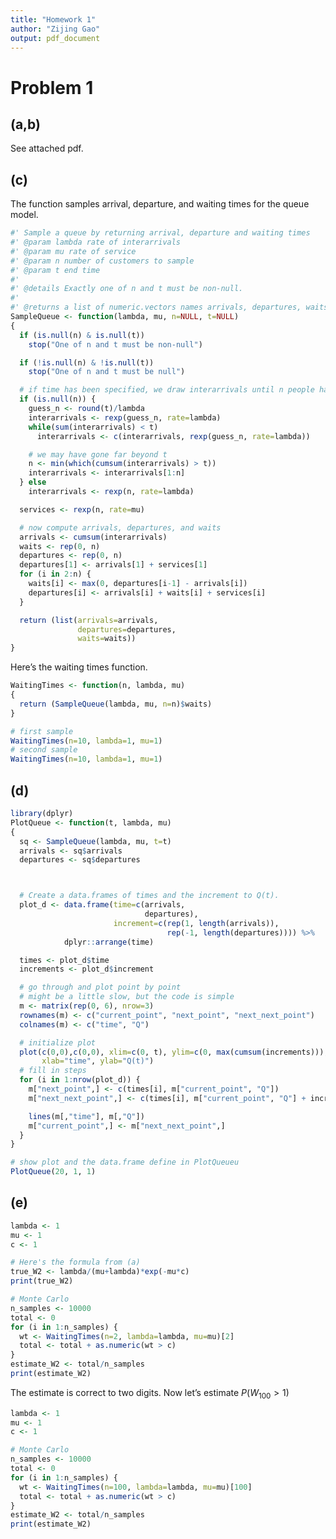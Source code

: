 ---
title: "Homework 1"
author: "Zijing Gao"
output: pdf_document
---

# Problem 1

## (a,b)

See attached pdf.

## (c)

The function \textbf{SampleQueue} samples arrival, departure, and waiting times for the queue model. 

```{r}
#' Sample a queue by returning arrival, departure and waiting times
#' @param lambda rate of interarrivals
#' @param mu rate of service
#' @param n number of customers to sample
#' @param t end time
#'
#' @details Exactly one of n and t must be non-null.
#'
#' @returns a list of numeric.vectors names arrivals, departures, waits
SampleQueue <- function(lambda, mu, n=NULL, t=NULL)
{
  if (is.null(n) & is.null(t))
    stop("One of n and t must be non-null")

  if (!is.null(n) & !is.null(t))
    stop("One of n and t must be null")

  # if time has been specified, we draw interarrivals until n people have arrived
  if (is.null(n)) {
    guess_n <- round(t)/lambda
    interarrivals <- rexp(guess_n, rate=lambda)
    while(sum(interarrivals) < t)
      interarrivals <- c(interarrivals, rexp(guess_n, rate=lambda))

    # we may have gone far beyond t
    n <- min(which(cumsum(interarrivals) > t))
    interarrivals <- interarrivals[1:n]
  } else
    interarrivals <- rexp(n, rate=lambda)

  services <- rexp(n, rate=mu)

  # now compute arrivals, departures, and waits
  arrivals <- cumsum(interarrivals)
  waits <- rep(0, n)
  departures <- rep(0, n)
  departures[1] <- arrivals[1] + services[1]
  for (i in 2:n) {
    waits[i] <- max(0, departures[i-1] - arrivals[i])
    departures[i] <- arrivals[i] + waits[i] + services[i]
  }

  return (list(arrivals=arrivals,
               departures=departures,
               waits=waits))
}
```

Here's the waiting times function.

```{r, cache=T}
WaitingTimes <- function(n, lambda, mu)
{
  return (SampleQueue(lambda, mu, n=n)$waits)
}

# first sample
WaitingTimes(n=10, lambda=1, mu=1)
# second sample
WaitingTimes(n=10, lambda=1, mu=1)
```

## (d)

```{r, cache=T}
library(dplyr)
PlotQueue <- function(t, lambda, mu)
{
  sq <- SampleQueue(lambda, mu, t=t)
  arrivals <- sq$arrivals
  departures <- sq$departures



  # Create a data.frames of times and the increment to Q(t).
  plot_d <- data.frame(time=c(arrivals,
                              departures),
                       increment=c(rep(1, length(arrivals)),
                                   rep(-1, length(departures)))) %>%
            dplyr::arrange(time)

  times <- plot_d$time
  increments <- plot_d$increment

  # go through and plot point by point
  # might be a little slow, but the code is simple
  m <- matrix(rep(0, 6), nrow=3)
  rownames(m) <- c("current_point", "next_point", "next_next_point")
  colnames(m) <- c("time", "Q")

  # initialize plot
  plot(c(0,0),c(0,0), xlim=c(0, t), ylim=c(0, max(cumsum(increments))), type="l",
       xlab="time", ylab="Q(t)")
  # fill in steps
  for (i in 1:nrow(plot_d)) {
    m["next_point",] <- c(times[i], m["current_point", "Q"])
    m["next_next_point",] <- c(times[i], m["current_point", "Q"] + increments[i])

    lines(m[,"time"], m[,"Q"])
    m["current_point",] <- m["next_next_point",]
  }
}

# show plot and the data.frame define in PlotQueueu
PlotQueue(20, 1, 1)
```


## (e)

```{r, cache=T}
lambda <- 1
mu <- 1
c <- 1

# Here's the formula from (a)
true_W2 <- lambda/(mu+lambda)*exp(-mu*c)
print(true_W2)

# Monte Carlo
n_samples <- 10000
total <- 0
for (i in 1:n_samples) {
  wt <- WaitingTimes(n=2, lambda=lambda, mu=mu)[2]
  total <- total + as.numeric(wt > c)
}
estimate_W2 <- total/n_samples
print(estimate_W2)
```

The estimate is correct to two digits. Now let's estimate $P(W_{100} > 1)$

```{r, cache=T}
lambda <- 1
mu <- 1
c <- 1

# Monte Carlo
n_samples <- 10000
total <- 0
for (i in 1:n_samples) {
  wt <- WaitingTimes(n=100, lambda=lambda, mu=mu)[100]
  total <- total + as.numeric(wt > c)
}
estimate_W2 <- total/n_samples
print(estimate_W2)
```

